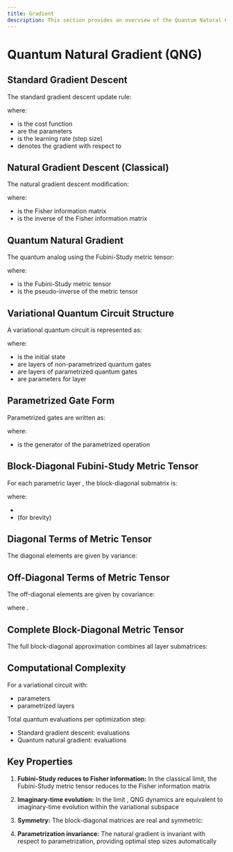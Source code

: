 ```yaml
---
title: Gradient
description: This section provides an overview of the Quantum Natural Gradient in the LogosQ Library.
---
```


# Quantum Natural Gradient (QNG)
## Standard Gradient Descent

The standard gradient descent update rule:

<BlockMath math="\theta_{t+1} = \theta_t - \eta \nabla_\theta \mathcal{L}(\theta_t)" />

where:
- <InlineMath math="\mathcal{L}(\theta)" /> is the cost function
- <InlineMath math="\theta" /> are the parameters
- <InlineMath math="\eta" /> is the learning rate (step size)
- <InlineMath math="\nabla_\theta" /> denotes the gradient with respect to <InlineMath math="\theta" />

## Natural Gradient Descent (Classical)

The natural gradient descent modification:

<BlockMath math="\theta_{t+1} = \theta_t - \eta F^{-1} \nabla_\theta \mathcal{L}(\theta_t)" />

where:
- <InlineMath math="F" /> is the Fisher information matrix
- <InlineMath math="F^{-1}" /> is the inverse of the Fisher information matrix

## Quantum Natural Gradient

The quantum analog using the Fubini-Study metric tensor:

<BlockMath math="\theta_{t+1} = \theta_t - \eta g^{+} \nabla_\theta \mathcal{L}(\theta_t)" />

where:
- <InlineMath math="g_{ij}" /> is the Fubini-Study metric tensor
- <InlineMath math="g^{+}" /> is the pseudo-inverse of the metric tensor

## Variational Quantum Circuit Structure

A variational quantum circuit is represented as:

<BlockMath math="|\psi(\theta)\rangle = W_L V_L(\theta_L) W_{L-1} \cdots V_1(\theta_1) W_0 |\psi_0\rangle" />

where:
- <InlineMath math="|\psi_0\rangle" /> is the initial state
- <InlineMath math="W_\ell" /> are layers of non-parametrized quantum gates
- <InlineMath math="V_\ell(\theta_\ell)" /> are layers of parametrized quantum gates
- <InlineMath math="\theta_\ell = \{\theta^{(\ell)}_0, \dots, \theta^{(\ell)}_n\}" /> are parameters for layer <InlineMath math="\ell" />

## Parametrized Gate Form

Parametrized gates are written as:

<BlockMath math="X(\theta^{(\ell)}_{i}) = e^{i\theta^{(\ell)}_{i} K^{(\ell)}_i}" />

where:
- <InlineMath math="K^{(\ell)}_i" /> is the generator of the parametrized operation

## Block-Diagonal Fubini-Study Metric Tensor

For each parametric layer <InlineMath math="\ell" />, the <InlineMath math="n_\ell \times n_\ell" /> block-diagonal submatrix is:

<BlockMath math="g_{ij}^{(\ell)} = \frac{1}{4}\text{Re}\left[\langle \psi_{\ell-1} | K_i K_j | \psi_{\ell-1}\rangle - \langle \psi_{\ell-1} | K_i | \psi_{\ell-1}\rangle \langle \psi_{\ell-1} | K_j | \psi_{\ell-1}\rangle\right]" />

where:
- <InlineMath math="|\psi_{\ell-1}\rangle = W_{\ell-1} V_{\ell-1}(\theta_{\ell-1}) \cdots V_1(\theta_1) W_0 |\psi_0\rangle" />
- <InlineMath math="K_i \equiv K_i^{(\ell)}" /> (for brevity)

## Diagonal Terms of Metric Tensor

The diagonal elements are given by variance:

<BlockMath math="g_{ii}^{(\ell)} = \frac{1}{4}\text{Var}(K_i) = \frac{1}{4}\left(\langle K_i^2 \rangle - \langle K_i \rangle^2\right)" />

## Off-Diagonal Terms of Metric Tensor

The off-diagonal elements are given by covariance:

<BlockMath math="g_{ij}^{(\ell)} = \frac{1}{4}\text{Cov}(K_i, K_j) = \frac{1}{4}\left(\langle K_i K_j \rangle - \langle K_i \rangle \langle K_j \rangle\right)" />

where <InlineMath math="i \neq j" />.

## Complete Block-Diagonal Metric Tensor

The full block-diagonal approximation combines all layer submatrices:

<BlockMath math="g = \begin{pmatrix}
g^{(0)} & 0 & \cdots & 0 \\
0 & g^{(1)} & \cdots & 0 \\
\vdots & \vdots & \ddots & \vdots \\
0 & 0 & \cdots & g^{(L)}
\end{pmatrix}" />

## Computational Complexity

For a variational circuit with:
- <InlineMath math="d" /> parameters
- <InlineMath math="L" /> parametrized layers

Total quantum evaluations per optimization step:
- Standard gradient descent: <InlineMath math="2d" /> evaluations
- Quantum natural gradient: <InlineMath math="2d + L" /> evaluations

## Key Properties

1. **Fubini-Study reduces to Fisher information:** In the classical limit, the Fubini-Study metric tensor reduces to the Fisher information matrix

2. **Imaginary-time evolution:** In the limit <InlineMath math="\eta \rightarrow 0" />, QNG dynamics are equivalent to imaginary-time evolution within the variational subspace

3. **Symmetry:** The block-diagonal matrices are real and symmetric: <InlineMath math="g_{ij}^{(\ell)} = g_{ji}^{(\ell)}" />

4. **Parametrization invariance:** The natural gradient is invariant with respect to parametrization, providing optimal step sizes automatically